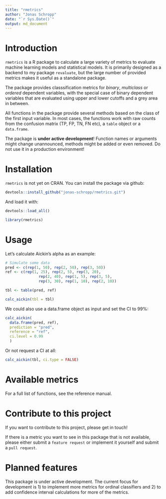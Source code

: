 ```yaml
---
title: "rmetrics"
author: "Jonas Schropp"
date: "`r Sys.Date()`"
output: md_document
---
```


# Introduction

`rmetrics` is a R package to calculate a large variety of metrics to evaluate machine learning models and statistical models. It is primarily designed as a backend to my package `revaluate`, but the large number of provided metrics makes it useful as a standalone package.  

The package provides classsification metrics for *binary*, *multiclass* or *ordered* dependent variables, with the special case of binary dependent variables that are evaluated using upper and lower cutoffs and a grey area in between.  

All functions in the package provide several methods based on the class of the first input variable. In most cases, the functions work with raw counts from the confusion matrix (TP, FP, TN, FN etc), a `table` object or a `data.frame`. 

The package is **under active development**! Function names or arguments might change unannounced, methods might be added or even removed. Do not use it in a production environment!

# Installation

`rmetrics` is not yet on CRAN. You can install the package via github:

```r
devtools::install_github("jonas-schropp/rmetrics.git")
```

And load it with:
```r
devtools::load_all()
```

```r
library(rmetrics)
```

# Usage

Let's calculate Aickin's alpha as an example:
```r
# Simulate some data
pred <- c(rep(1, 50), rep(2, 50), rep(3, 50))
ref <- c(rep(1, 25), rep(2, 5), rep(3, 20),
               rep(2, 40), rep(1, 5), rep(3, 5),
               rep(3, 30), rep(1, 10), rep(2, 10))

tbl <- table(pred, ref)

calc_aickin(tbl = tbl)
```
We could also use a data.frame object as input and set the CI to 99%:
```r
calc_aickin(
  data.frame(pred, ref),
  prediction = "pred",
  reference = "ref",
  ci.level = 0.99
  )
```

Or not request a CI at all:
```r
calc_aickin(tbl, ci.type = FALSE)
```

# Available metrics

For a full list of functions, see the reference manual.

# Contribute to this project

If you want to contribute to this project, please get in touch!

If there is a metric you want to see in this package that is not available, please either submit a `feature request` or implement it yourself and submit a `pull request`.

# Planned features

This package is under active development. The current focus for development is 1) to implement more metrics for ordinal classifiers and 2) to add confidence interval calculations for more of the metrics. 


